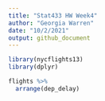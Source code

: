 ```yaml
---
title: "Stat433 HW Week4"
author: "Georgia Warren"
date: "10/2/2021"
output: github_document
---
```


```r

library(nycflights13)
library(dplyr)

flights %>% 
  arrange(dep_delay)
  


```

